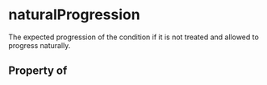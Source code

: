   

# naturalProgression

The expected progression of the condition if it is not treated and allowed to progress naturally.

## Property of



